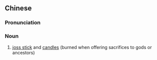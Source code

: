 ==Chinese==
{{zh-forms|s=香烛}}

===Pronunciation===
{{zh-pron
|m=xiāngzhú
|c=hoeng1 zuk1
|mn=qz:hiuⁿ-chiak/tw,xm:hiuⁿ-chek/zz:hioⁿ-chek
|cat=n
}}

===Noun===
{{zh-noun}}

# [[joss stick]] and [[candle]]s (burned when offering sacrifices to gods or ancestors)